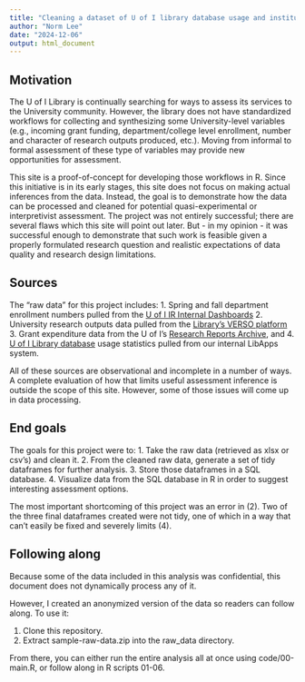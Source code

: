 ```yaml
---
title: "Cleaning a dataset of U of I library database usage and institutional variables"
author: "Norm Lee"
date: "2024-12-06"
output: html_document
---
```


## Motivation

The U of I Library is continually searching for ways to assess its services to the University community. However, the library does not have standardized workflows for collecting and synthesizing some University-level variables (e.g., incoming grant funding, department/college level enrollment, number and character of research outputs produced, etc.). Moving from informal to formal assessment of these type of variables may provide new opportunities for assessment.

This site is a proof-of-concept for developing those workflows in R. Since this initiative is in its early stages, this site does not focus on making actual inferences from the data. Instead, the goal is to demonstrate how the data can be processed and cleaned for potential quasi-experimental or interpretivist assessment. The project was not entirely successful; there are several flaws which this site will point out later. But - in my opinion - it was successful enough to demonstrate that such work is feasible given a properly formulated research question and realistic expectations of data quality and research design limitations.

## Sources

The "raw data" for this project includes:
1. Spring and fall department enrollment numbers pulled from the [U of I IR Internal Dashboards](https://www.uidaho.edu/provost/ir/institutional-data/dashboards)
2. University research outputs data pulled from the [Library's VERSO platform](https://verso.uidaho.edu/esploro/)
3. Grant expenditure data from the U of I's [Research Reports Archive](https://www.uidaho.edu/research/news/research-reports/archive), and
4. [U of I Library database](https://libguides.uidaho.edu/az/databases) usage statistics pulled from our internal LibApps system.

All of these sources are observational and incomplete in a number of ways. A complete evaluation of how that limits useful assessment inference is outside the scope of this site. However, some of those issues will come up in data processing.

## End goals

The goals for this project were to:
1. Take the raw data (retrieved as xlsx or csv's) and clean it.
2. From the cleaned raw data, generate a set of tidy dataframes for further analysis.
3. Store those dataframes in a SQL database.
4. Visualize data from the SQL database in R in order to suggest interesting assessment options.

The most important shortcoming of this project was an error in (2). Two of the three final dataframes created were not tidy, one of which in a way that can't easily be fixed and severely limits (4).

## Following along
Because some of the data included in this analysis was confidential, this document does not dynamically process any of it.

However, I created an anonymized version of the data so readers can follow along. To use it:

1. Clone this repository.
2. Extract sample-raw-data.zip into the raw_data directory.

From there, you can either run the entire analysis all at once using code/00-main.R, or follow along in R scripts 01-06.
